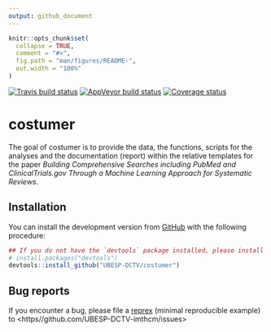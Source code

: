 ```yaml
---
output: github_document
---
```


<!-- README.md is generated from README.Rmd. Please edit that file -->

```r
knitr::opts_chunk$set(
  collapse = TRUE,
  comment = "#>",
  fig.path = "man/figures/README-",
  out.width = "100%"
)
```

[![Travis build status](https://travis-ci.org/UBESP-DCTV/costumer.svg?branch=master)](https://travis-ci.org/UBESP-DCTV/costumer)
[![AppVeyor build status](https://ci.appveyor.com/api/projects/status/github/UBESP-DCTV/costumer?branch=master&svg=true)](https://ci.appveyor.com/project/UBESP-DCTV/costumer)
[![Coverage status](https://codecov.io/gh/UBESP-DCTV/costumer/branch/master/graph/badge.svg)](https://codecov.io/github/UBESP-DCTV/costumer?branch=master)

# costumer

The goal of costumer is to provide the data, the functions, scripts for the
analyses and the documentation (report) within the relative templates for
the paper *Building Comprehensive Searches including PubMed and
ClinicalTrials.gov Through a Machine Learning Approach for Systematic
Reviews*.

## Installation

<!-- You can install the released version of costumer from -->
<!-- [CRAN](https://CRAN.R-project.org) with: -->

<!-- ``` r -->
<!-- install.packages("costumer") -->
<!-- ``` -->

You can install the development version from [GitHub](https://github.com/)
with the following procedure:

```r
## If you do not have the `devtools` package installed, please install it
# install.packages("devtools")
devtools::install_github("UBESP-DCTV/costumer")
```

## Bug reports
If you encounter a bug, please file a
[reprex](https://github.com/tidyverse/reprex) (minimal reproducible example)
to <https//github.com/UBESP-DCTV-imthcm/issues>


